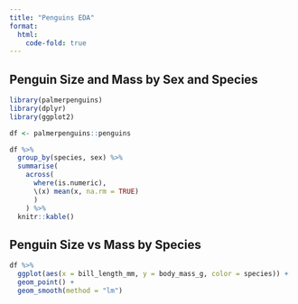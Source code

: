 ```yaml
---
title: "Penguins EDA"
format:
  html:
    code-fold: true
---
```


## Penguin Size and Mass by Sex and Species


```.r
library(palmerpenguins)
library(dplyr)
library(ggplot2)

df <- palmerpenguins::penguins
```


```.r
df %>%
  group_by(species, sex) %>%
  summarise(
    across(
      where(is.numeric), 
      \(x) mean(x, na.rm = TRUE)
      )
    ) %>%
  knitr::kable()
```

## Penguin Size vs Mass by Species


```.r
df %>%
  ggplot(aes(x = bill_length_mm, y = body_mass_g, color = species)) +
  geom_point() + 
  geom_smooth(method = "lm")
```